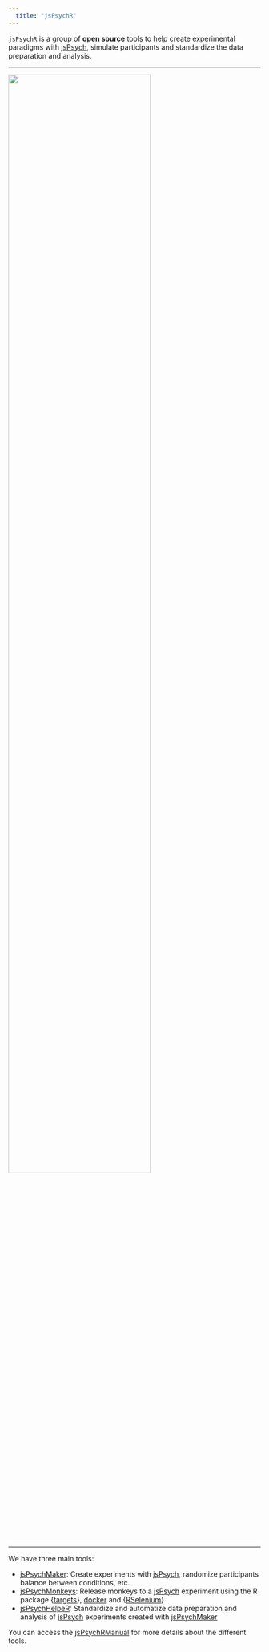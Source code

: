 ```yaml
---
  title: "jsPsychR"
---
```


`jsPsychR` is a group of **open source** tools to help create experimental paradigms with [jsPsych](https://www.jspsych.org/), simulate participants and standardize the data preparation and analysis.

------------------------------------------------------------------------

![](img/jsPsych-trinity.png){width="75%"}

------------------------------------------------------------------------

We have three main tools:

-   [jsPsychMaker](https://gorkang.github.io/jsPsychR-manual/qmd/03-jsPsychMaker.html): Create experiments with [jsPsych](https://www.jspsych.org/), randomize participants balance between conditions, etc.
-   [jsPsychMonkeys](https://gorkang.github.io/jsPsychR-manual/qmd/04-jsPsychMonkeys.html): Release monkeys to a [jsPsych](https://www.jspsych.org/) experiment using the R package {[targets](https://books.ropensci.org/targets/)}, [docker](https://www.docker.com/) and {[RSelenium](https://docs.ropensci.org/RSelenium/)}
-   [jsPsychHelpeR](https://gorkang.github.io/jsPsychR-manual/qmd/05-jsPsychHelpeR.html): Standardize and automatize data preparation and analysis of [jsPsych](https://www.jspsych.org/) experiments created with [jsPsychMaker](https://gorkang.github.io/jsPsychR-manual/qmd/03-jsPsychMaker.html)


You can access the [jsPsychRManual](https://gorkang.github.io/jsPsychRmanual/) for more details about the different tools.  
